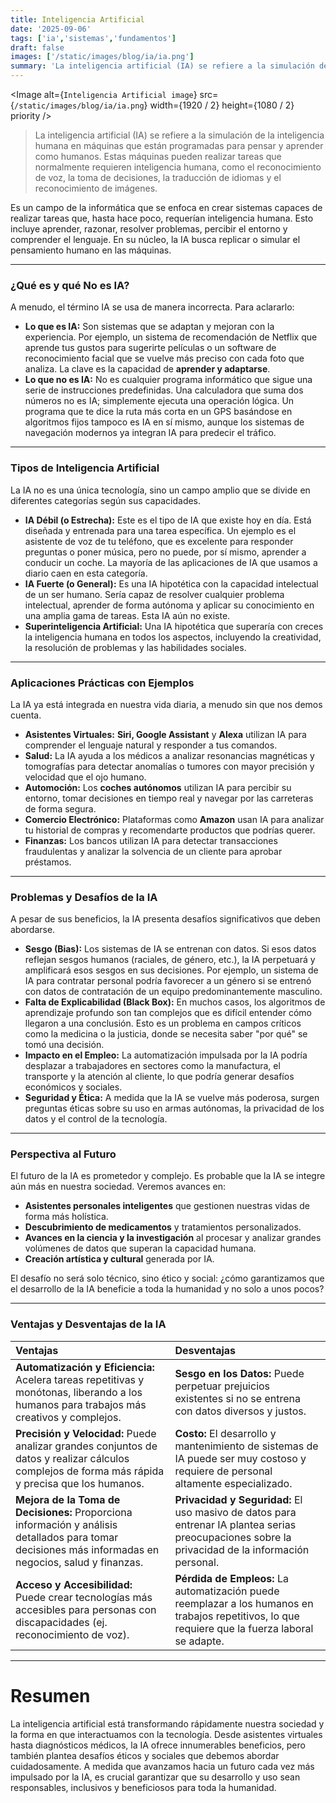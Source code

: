 ```yaml
---
title: Inteligencia Artificial
date: '2025-09-06'
tags: ['ia','sistemas','fundamentos']
draft: false
images: ['/static/images/blog/ia/ia.png']
summary: 'La inteligencia artificial (IA) se refiere a la simulación de la inteligencia humana en máquinas que están programadas para pensar y aprender como humanos.'
---
```


<Image
  alt={`Inteligencia Artificial image`}
  src={`/static/images/blog/ia/ia.png`}
  width={1920 / 2}
  height={1080 / 2}
  priority
/>

>La inteligencia artificial (IA) se refiere a la simulación de la inteligencia humana en máquinas que están programadas para pensar y aprender como humanos. Estas máquinas pueden realizar tareas que normalmente requieren inteligencia humana, como el reconocimiento de voz, la toma de decisiones, la traducción de idiomas y el reconocimiento de imágenes.

Es un campo de la informática que se enfoca en crear sistemas capaces de realizar tareas que, hasta hace poco, requerían inteligencia humana. Esto incluye aprender, razonar, resolver problemas, percibir el entorno y comprender el lenguaje. En su núcleo, la IA busca replicar o simular el pensamiento humano en las máquinas.

---

### ¿Qué es y qué No es IA?

A menudo, el término IA se usa de manera incorrecta. Para aclararlo:

* **Lo que es IA:** Son sistemas que se adaptan y mejoran con la experiencia. Por ejemplo, un sistema de recomendación de Netflix que aprende tus gustos para sugerirte películas o un software de reconocimiento facial que se vuelve más preciso con cada foto que analiza. La clave es la capacidad de **aprender y adaptarse**.
* **Lo que no es IA:** No es cualquier programa informático que sigue una serie de instrucciones predefinidas. Una calculadora que suma dos números no es IA; simplemente ejecuta una operación lógica. Un programa que te dice la ruta más corta en un GPS basándose en algoritmos fijos tampoco es IA en sí mismo, aunque los sistemas de navegación modernos ya integran IA para predecir el tráfico.

---

### Tipos de Inteligencia Artificial

La IA no es una única tecnología, sino un campo amplio que se divide en diferentes categorías según sus capacidades.

* **IA Débil (o Estrecha):** Este es el tipo de IA que existe hoy en día. Está diseñada y entrenada para una tarea específica. Un ejemplo es el asistente de voz de tu teléfono, que es excelente para responder preguntas o poner música, pero no puede, por sí mismo, aprender a conducir un coche. La mayoría de las aplicaciones de IA que usamos a diario caen en esta categoría.
* **IA Fuerte (o General):** Es una IA hipotética con la capacidad intelectual de un ser humano. Sería capaz de resolver cualquier problema intelectual, aprender de forma autónoma y aplicar su conocimiento en una amplia gama de tareas. Esta IA aún no existe.
* **Superinteligencia Artificial:** Una IA hipotética que superaría con creces la inteligencia humana en todos los aspectos, incluyendo la creatividad, la resolución de problemas y las habilidades sociales.

---

### Aplicaciones Prácticas con Ejemplos

La IA ya está integrada en nuestra vida diaria, a menudo sin que nos demos cuenta.

* **Asistentes Virtuales:** **Siri, Google Assistant** y **Alexa** utilizan IA para comprender el lenguaje natural y responder a tus comandos.
* **Salud:** La IA ayuda a los médicos a analizar resonancias magnéticas y tomografías para detectar anomalías o tumores con mayor precisión y velocidad que el ojo humano.
* **Automoción:** Los **coches autónomos** utilizan IA para percibir su entorno, tomar decisiones en tiempo real y navegar por las carreteras de forma segura.
* **Comercio Electrónico:** Plataformas como **Amazon** usan IA para analizar tu historial de compras y recomendarte productos que podrías querer.
* **Finanzas:** Los bancos utilizan IA para detectar transacciones fraudulentas y analizar la solvencia de un cliente para aprobar préstamos.

---

### Problemas y Desafíos de la IA

A pesar de sus beneficios, la IA presenta desafíos significativos que deben abordarse.

* **Sesgo (Bias):** Los sistemas de IA se entrenan con datos. Si esos datos reflejan sesgos humanos (raciales, de género, etc.), la IA perpetuará y amplificará esos sesgos en sus decisiones. Por ejemplo, un sistema de IA para contratar personal podría favorecer a un género si se entrenó con datos de contratación de un equipo predominantemente masculino.
* **Falta de Explicabilidad (Black Box):** En muchos casos, los algoritmos de aprendizaje profundo son tan complejos que es difícil entender cómo llegaron a una conclusión. Esto es un problema en campos críticos como la medicina o la justicia, donde se necesita saber "por qué" se tomó una decisión.
* **Impacto en el Empleo:** La automatización impulsada por la IA podría desplazar a trabajadores en sectores como la manufactura, el transporte y la atención al cliente, lo que podría generar desafíos económicos y sociales.
* **Seguridad y Ética:** A medida que la IA se vuelve más poderosa, surgen preguntas éticas sobre su uso en armas autónomas, la privacidad de los datos y el control de la tecnología.

---

### Perspectiva al Futuro

El futuro de la IA es prometedor y complejo. Es probable que la IA se integre aún más en nuestra sociedad. Veremos avances en:

* **Asistentes personales inteligentes** que gestionen nuestras vidas de forma más holística.
* **Descubrimiento de medicamentos** y tratamientos personalizados.
* **Avances en la ciencia y la investigación** al procesar y analizar grandes volúmenes de datos que superan la capacidad humana.
* **Creación artística y cultural** generada por IA.

El desafío no será solo técnico, sino ético y social: ¿cómo garantizamos que el desarrollo de la IA beneficie a toda la humanidad y no solo a unos pocos?

---

### Ventajas y Desventajas de la IA

| Ventajas | Desventajas |
| :--- | :--- |
| **Automatización y Eficiencia:** Acelera tareas repetitivas y monótonas, liberando a los humanos para trabajos más creativos y complejos. | **Sesgo en los Datos:** Puede perpetuar prejuicios existentes si no se entrena con datos diversos y justos. |
| **Precisión y Velocidad:** Puede analizar grandes conjuntos de datos y realizar cálculos complejos de forma más rápida y precisa que los humanos. | **Costo:** El desarrollo y mantenimiento de sistemas de IA puede ser muy costoso y requiere de personal altamente especializado. |
| **Mejora de la Toma de Decisiones:** Proporciona información y análisis detallados para tomar decisiones más informadas en negocios, salud y finanzas. | **Privacidad y Seguridad:** El uso masivo de datos para entrenar IA plantea serias preocupaciones sobre la privacidad de la información personal. |
| **Acceso y Accesibilidad:** Puede crear tecnologías más accesibles para personas con discapacidades (ej. reconocimiento de voz). | **Pérdida de Empleos:** La automatización puede reemplazar a los humanos en trabajos repetitivos, lo que requiere que la fuerza laboral se adapte. |

---

# Resumen

La inteligencia artificial está transformando rápidamente nuestra sociedad y la forma en que interactuamos con la tecnología. Desde asistentes virtuales hasta diagnósticos médicos, la IA ofrece innumerables beneficios, pero también plantea desafíos éticos y sociales que debemos abordar cuidadosamente. A medida que avanzamos hacia un futuro cada vez más impulsado por la IA, es crucial garantizar que su desarrollo y uso sean responsables, inclusivos y beneficiosos para toda la humanidad.